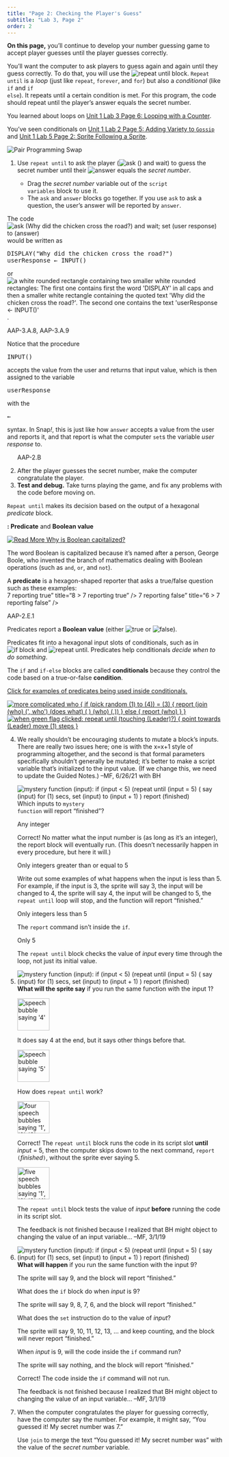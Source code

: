 ```yaml
---
title: "Page 2: Checking the Player's Guess"
subtitle: "Lab 3, Page 2"
order: 2
---
```


::: learn
<p><strong>On this page,</strong> you'll continue to develop your number guessing game to accept player guesses until the player guesses correctly.</p>
:::

<!--<div class="index-term" id="<code>repeat until</code> block" />-->

<p>You'll want the computer to ask players to guess again and again until they guess correctly. To do that, you will use the <img src="/img/blocks/repeat-until.png" title="repeat until" alt="repeat until" class="inline nopadtb"/> block. <code>Repeat until</code> is a <em>loop</em> (just like <code>repeat</code>, <code>forever</code>, and <code>for</code>) but also a <em>conditional</em> (like <code>if</code> and <code>if else</code>). It repeats until a certain condition is met. For this program, the code should repeat until the player's answer equals the secret number.</p>

::: endnote
<p>You learned about loops on <a href="/cur/programming/1-introduction/3-drawing/6-the-for-block.html?topic=nyc_bjc%2F1-intro-loops.topic&course=bjc4nyc.html&novideo&noassignment" title="Unit 1 Lab 3 Page 6: Looping with a Counter">Unit 1 Lab 3 Page 6: Looping with a Counter</a>.</p>

<p>You've seen conditionals on <a href="/cur/programming/1-introduction/2-gossip-and-greet/5-if-else.html?topic=nyc_bjc%2F1-intro-loops.topic&course=bjc4nyc.html&novideo&noassignment" title="Unit 1 Lab 2 Page 5: Adding Variety to Gossip">Unit 1 Lab 2 Page 5: Adding Variety to <code>Gossip</code></a> and <a href="/cur/programming/1-introduction/5-follow-the-leader/2-sprite-interaction.html?topic=nyc_bjc%2F1-intro-loops.topic&course=bjc4nyc.html&novideo&noassignment" title="Unit 1 Lab 5 Page 2: Sprite Following a Sprite">Unit 1 Lab 5 Page 2: Sprite Following a Sprite</a>.</p>
:::

::: forYouToDo
<img src="/img/icons/pair-programming-swap.png" title="Pair Programming Swap" alt="Pair Programming Swap" class="imageRight"/>

<ol start="1">

<li>Use <code>repeat until</code> to ask the player (<img src="/img/blocks/ask-empty-full-size.png" title="ask () and wait" alt="ask () and wait" class="inline nopadtb"/>) to guess the secret number until their <img src="/img/blocks/answer-full-size.png" title="answer" alt="answer" class="inline"/> equals the <var>secret number</var>.</li>

::: endnote
<ul>

<li>Drag the <var>secret number</var> variable out of the <code>script variables</code> block to use it.</li>

<li>The <code>ask</code> and <code>answer</code> blocks go together. If you use <code>ask</code> to ask a question, the user's answer will be reported by <code>answer</code>.</li>

</ul>
:::

</ol>
:::

::: examFullWidth
::: pseudop
The code <img src="/img/2-complexity/chicken-script.png" title="ask (Why did the chicken cross the road?) and wait; set (user response) to (answer)" alt="ask (Why did the chicken cross the road?) and wait; set (user response) to (answer)" class="inline"/> would be written as

::: pre-container
```{=html}
<pre class="inline">DISPLAY("Why did the chicken cross the road?")
userResponse &leftarrow; INPUT()</pre>
```
:::

or <img src="/img/2-complexity/chicken-script-blocktran.png" title="a white rounded rectangle containing two smaller white rounded rectangles: The first one contains first the word &apos;DISPLAY&apos; in all caps and then a smaller white rectangle containing the quoted text &apos;Why did the chicken cross the road?&apos;. The second one contains the text &apos;userResponse ← INPUT()&apos;" alt="a white rounded rectangle containing two smaller white rounded rectangles: The first one contains first the word &apos;DISPLAY&apos; in all caps and then a smaller white rectangle containing the quoted text &apos;Why did the chicken cross the road?&apos;. The second one contains the text &apos;userResponse ← INPUT()&apos;" class="inline"/>.
:::

::: comment
AAP-3.A.8, AAP-3.A.9
:::

::: pseudop
Notice that the procedure

```{=html}
<pre class="inline">INPUT()</pre>
```
accepts the value from the user and returns that input value, which is then assigned to the variable

```{=html}
<pre class="inline">userResponse</pre>
```
with the

```{=html}
<pre class="inline">&leftarrow;</pre>
```
syntax. In Snap<em>!</em>, this is just like how <code>answer</code> accepts a value from the user and reports it, and that report is what the computer <code>set</code>s the variable <var>user response</var> to.
:::
:::

::: forYouToDo
<ol start="2">

::: comment
AAP-2.B
:::

<li>After the player guesses the secret number, make the computer congratulate the player.</li>

<li><strong>Test and debug.</strong> Take turns playing the game, and fix any problems with the code before moving on.</li>

</ol>
:::

<p><code>Repeat until</code> makes its decision based on the output of a hexagonal <em>predicate</em> block.</p>

::: vocabFullWidth
<strong>: Predicate</strong> and <strong>Boolean value</strong>

::: sidenoteBig
<a href="#hint-Boolean" data-bs-toggle="collapse" title="Why is Boolean capitalized?"> <img src="/img/icons/read-more-mini.png" title="Read More" alt="Read More" class="inline"/> Why is Boolean capitalized? </a>

::: {#hint-Boolean .collapse}
<p>The word Boolean is capitalized because it's named after a person, George Boole, who invented the branch of mathematics dealing with Boolean operations (such as <code>and</code>, <code>or</code>, and <code>not</code>).</p>
:::
:::

<p>A <strong>predicate</strong> is a hexagon-shaped reporter that asks a true/false question such as these examples:<br /> 7 reporting true" title="8 \> 7 reporting true" /\> 7 reporting false" title="6 \> 7 reporting false" /\></p>

::: comment
AAP-2.E.1
:::

<p>Predicates report a <strong>Boolean value</strong> (either <img src="/img/blocks/true.png" title="true" alt="true" class="inline"/> or <img src="/img/blocks/false.png" title="false" alt="false" class="inline"/>).</p>
:::

<p>Predicates fit into a hexagonal input slots of conditionals, such as in <img src="/img/blocks/if-full-size.png" title="if block" alt="if block" class="inline"/> and <img src="/img/blocks/repeat-until.png" title="repeat until" alt="repeat until" class="inline"/>. Predicates help conditionals <em>decide when to do something</em>.</p>

::: vocabFullWidth
<p>The <code>if</code> and <code>if-else</code> blocks are called <strong>conditionals</strong> because they control the code based on a true-or-false <strong>condition</strong>.</p>

::: endnote
<a href="#hint-predicates-examples" data-bs-toggle="collapse" title="Click for examples of predicates being used inside conditionals.">Click for examples of predicates being used inside conditionals.</a>

::: {#hint-predicates-examples .collapse}
<a href="/cur/programming/1-introduction/2-gossip-and-greet/5-if-else.html?topic=nyc_bjc%2F1-intro-loops.topic&course=bjc4nyc.html&novideo&noassignment"><img src="/img/1-introduction/more-complicated-who-script.png" title="more complicated who {
if (pick random (1) to (4)) = (3) {
report (join (who) (&apos;, who&apos;) (does what) ( ) (who) (,))                                                                                          
} else {
report (who)
}
}" alt="more complicated who {
if (pick random (1) to (4)) = (3) {
report (join (who) (&apos;, who&apos;) (does what) ( ) (who) (,))                                                                                          
} else {
report (who)
}
}" class="indent"/></a> <a href="/cur/programming/1-introduction/5-follow-the-leader/2-sprite-interaction.html?topic=nyc_bjc%2F1-intro-loops.topic&course=bjc4nyc.html&novideo&noassignment"><img src="/img/1-introduction/move-tiny-no-comment.png" title="when green flag clicked:
repeat until (touching (Leader)?)
{
point towards (Leader)
move (1) steps
}" alt="when green flag clicked:
repeat until (touching (Leader)?)
{
point towards (Leader)
move (1) steps
}" class="indent"/></a>
:::
:::
:::

::: forYouToDo
<ol start="4">

<li>

<!-- Question 1 -->

::: {.assessment-data type="multiplechoice" identifier="Which inputs to mystery function will give the output finished?" hasinlinefeedback="true" maxchoices="1" responseidentifier="ri1" shuffle="true"}
::: prompt
::: todo
We really shouldn't be encouraging students to mutate a block's inputs. There are really two issues here; one is with the x=x+1 style of programming altogether, and the second is that formal parameters specifically shouldn't generally be mutated; it's better to make a script variable that's initialized to the input value. (If we change this, we need to update the Guided Notes.) --MF, 6/26/21 with BH
:::

<img src="/img/2-complexity/mystery-function.png" title="mystery function (input):
if (input &lt; 5) (repeat until (input = 5) 
(
say (input) for (1) secs, 
set (input) to (input + 1) 
)
report (finished)" alt="mystery function (input):
if (input &lt; 5) (repeat until (input = 5) 
(
say (input) for (1) secs, 
set (input) to (input + 1) 
)
report (finished)" class="imageRight"/> Which inputs to <code>mystery function</code> will report "finished"?
:::

::: {.choice identifier="c1"}
::: text
Any integer
:::

::: feedback
Correct! No matter what the input number is (as long as it's an integer), the report block will eventually run. (This doesn't necessarily happen in every procedure, but here it will.)
:::
:::

::: {.choice identifier="c2"}
::: text
Only integers greater than or equal to 5
:::

::: feedback
Write out some examples of what happens when the input is less than 5. For example, if the input is 3, the sprite will say 3, the input will be changed to 4, the sprite will say 4, the input will be changed to 5, the <code>repeat until</code> loop will stop, and the function will report "finished."
:::
:::

::: {.choice identifier="c3"}
::: text
Only integers less than 5
:::

::: feedback
The <code>report</code> command isn't inside the <code>if</code>.
:::
:::

::: {.choice identifier="c4"}
::: text
Only 5
:::

::: feedback
The <code>repeat until</code> block checks the value of <var>input</var> every time through the loop, not just its initial value.
:::
:::

::: {.responseDeclaration identifier="ri1"}
::: {.correctResponse identifier="c1"}
:::
:::
:::

</li>

<li>

<!-- Question 2 -->

::: {.assessment-data type="multiplechoice" identifier="Which inputs to mystery function will give the output finished?" hasinlinefeedback="true" maxchoices="1" responseidentifier="ri2" shuffle="true"}
::: prompt
<img src="/img/2-complexity/mystery-function.png" title="mystery function (input):
if (input &lt; 5) (repeat until (input = 5) 
(
say (input) for (1) secs, 
set (input) to (input + 1) 
)
report (finished)" alt="mystery function (input):
if (input &lt; 5) (repeat until (input = 5) 
(
say (input) for (1) secs, 
set (input) to (input + 1) 
)
report (finished)" class="imageRight"/> <strong>What will the sprite say</strong> if you run the same function with the input 1?
:::

::: {.choice identifier="c1"}
::: text
<img src="/img/2-complexity/say4.png" title="speech bubble saying &apos;4&apos;" alt="speech bubble saying &apos;4&apos;" class="noshadow" height="75px"/>
:::

::: feedback
It does say 4 at the end, but it says other things before that.
:::
:::

::: {.choice identifier="c2"}
::: text
<img src="/img/2-complexity/say5.png" title="speech bubble saying &apos;5&apos;" alt="speech bubble saying &apos;5&apos;" class="noshadow" height="75px"/>
:::

::: feedback
How does <code>repeat until</code> work?
:::
:::

::: {.choice identifier="c3"}
::: text
<img src="/img/2-complexity/say1234.png" title="four speech bubbles saying &apos;1&apos;, &apos;2&apos;, &apos;3&apos;, and then &apos;4&apos;" alt="four speech bubbles saying &apos;1&apos;, &apos;2&apos;, &apos;3&apos;, and then &apos;4&apos;" class="noshadow" height="75px"/>
:::

::: feedback
Correct! The <code>repeat until</code> block runs the code in its script slot <strong>until</strong> <var>input</var> = 5, then the computer skips down to the next command, <code>report (</code><var>finished</var><code>)</code>, without the sprite ever saying 5.
:::
:::

::: {.choice identifier="c4"}
::: text
<img src="/img/2-complexity/say12345.png" title="five speech bubbles saying &apos;1&apos;, &apos;2&apos;, &apos;3&apos;, &apos;4&apos;, and then &apos;5&apos;" alt="five speech bubbles saying &apos;1&apos;, &apos;2&apos;, &apos;3&apos;, &apos;4&apos;, and then &apos;5&apos;" class="noshadow" height="75px"/>
:::

::: feedback
The <code>repeat until</code> block tests the value of <var>input</var> <strong>before</strong> running the code in its script slot.
:::
:::

::: todo
The feedback is not finished because I realized that BH might object to changing the value of an input variable... --MF, 3/1/19
:::

::: {.responseDeclaration identifier="ri3"}
::: {.correctResponse identifier="c1"}
:::
:::
:::

</li>

<li>

<!-- Question 3 -->

::: {.assessment-data type="multiplechoice" identifier="Which inputs to mystery function will give the output finished?" hasinlinefeedback="true" maxchoices="1" responseidentifier="ri3" shuffle="true"}
::: prompt
<img src="/img/2-complexity/mystery-function.png" title="mystery function (input):
if (input &lt; 5) (repeat until (input = 5) 
(
say (input) for (1) secs, 
set (input) to (input + 1) 
)
report (finished)" alt="mystery function (input):
if (input &lt; 5) (repeat until (input = 5) 
(
say (input) for (1) secs, 
set (input) to (input + 1) 
)
report (finished)" class="imageRight"/> <strong>What will happen</strong> if you run the same function with the input 9?
:::

::: {.choice identifier="c1"}
::: text
The sprite will say 9, and the block will report "finished."
:::

::: feedback
What does the <code>if</code> block do when <var>input</var> is 9?
:::
:::

::: {.choice identifier="c2"}
::: text
The sprite will say 9, 8, 7, 6, and the block will report "finished."
:::

::: feedback
What does the <code>set</code> instruction do to the value of <var>input</var>?
:::
:::

::: {.choice identifier="c3"}
::: text
The sprite will say 9, 10, 11, 12, 13, ... and keep counting, and the block will never report "finished."
:::

::: feedback
When <var>input</var> is 9, will the code inside the <code>if</code> command run?
:::
:::

::: {.choice identifier="c4"}
::: text
The sprite will say nothing, and the block will report "finished."
:::

::: feedback
Correct! The code inside the <code>if</code> command will not run.
:::
:::

::: todo
The feedback is not finished because I realized that BH might object to changing the value of an input variable... --MF, 3/1/19
:::

::: {.responseDeclaration identifier="ri3"}
::: {.correctResponse identifier="c4"}
:::
:::
:::

</li>

</ol>
:::

::: ifTime
<ol start="7">

<li>When the computer congratulates the player for guessing correctly, have the computer say the number. For example, it might say, "You guessed it! My secret number was 7."</li>

<!--<div class="index-term" id="<var>secret number</var> variable" />-->

::: endnote
Use <code>join</code> to merge the text "You guessed it! My secret number was" with the value of the <var>secret number</var> variable.
:::

</ol>
:::
